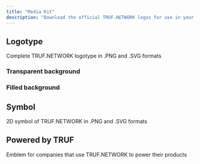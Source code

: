 ```yaml
---
title: "Media Kit"
description: "Download the official TRUF.NETWORK logos for use in your media and promotional materials"
---
```


## Logotype

Complete TRUF.NETWORK logotype in .PNG and .SVG formats

### Transparent background

<CardGroup cols={3}>
<Card
	title="Primary SVG"
	href="https://mintlify.s3.us-west-1.amazonaws.com/trufnetwork/images/logos/truf-logo-blue-nobg.svg"
	img="/images/logos/truf-logo-blue-nobg.svg"
/>

<Card title="White SVG" href="https://mintlify.s3.us-west-1.amazonaws.com/trufnetwork/images/logos/truf-logo-dark-nobg.svg" img="/images/logos/truf-logo-dark-nobg.svg" />

<Card
	title="Black SVG"
	href="https://mintlify.s3.us-west-1.amazonaws.com/trufnetwork/images/logos/truf-logo-light-nobg.svg"
	img="/images/logos/truf-logo-light-nobg.svg"
/>

<Card
	title="Primary PNG"
	href="https://mintlify.s3.us-west-1.amazonaws.com/trufnetwork/images/logos/truf-logo-blue-nobg.png"
	img="/images/logos/truf-logo-blue-nobg.png"
/>

<Card
	title="White PNG"
	href="https://mintlify.s3.us-west-1.amazonaws.com/trufnetwork/images/logos/truf-logo-dark-nobg.png"
	img="/images/logos/truf-logo-dark-nobg.png"
/>

<Card
	title="Black PNG"
	href="https://mintlify.s3.us-west-1.amazonaws.com/trufnetwork/images/logos/truf-logo-light-nobg.png"
	img="/images/logos/truf-logo-light-nobg.png"
/>

</CardGroup>

### Filled background

<CardGroup cols={3}>

<Card
	title="Primary SVG"
	href="https://mintlify.s3.us-west-1.amazonaws.com/trufnetwork/images/logos/truf-logo-blue-bg.svg"
	img="/images/logos/truf-logo-blue-bg.svg"
/>

<Card title="White SVG" href="https://mintlify.s3.us-west-1.amazonaws.com/trufnetwork/images/logos/truf-logo-light-bg.svg" img="/images/logos/truf-logo-light-bg.svg" />

<Card
	title="Black SVG"
	href="https://mintlify.s3.us-west-1.amazonaws.com/trufnetwork/images/logos/truf-logo-dark-bg.svg"
	img="/images/logos/truf-logo-dark-bg.svg"
/>

<Card
	title="Primary PNG"
	href="https://mintlify.s3.us-west-1.amazonaws.com/trufnetwork/images/logos/truf-logo-blue-bg.png"
	img="/images/logos/truf-logo-blue-bg.png"
/>

<Card
	title="White PNG"
	href="https://mintlify.s3.us-west-1.amazonaws.com/trufnetwork/images/logos/truf-logo-light-bg.png"
	img="/images/logos/truf-logo-light-bg.png"
/>

<Card
	title="Black PNG"
	href="https://mintlify.s3.us-west-1.amazonaws.com/trufnetwork/images/logos/truf-logo-dark-bg.png"
	img="/images/logos/truf-logo-dark-bg.png"
/>

</CardGroup>

## Symbol

2D symbol of TRUF.NETWORK in .PNG and .SVG formats

<CardGroup cols={3}>

<Card
	title="Primary SVG"
	href="https://mintlify.s3.us-west-1.amazonaws.com/trufnetwork/images/logos/truf-symbol-blue.svg"
	img="/images/logos/truf-symbol-blue.svg"
/>

<Card
	title="White SVG"
	href="https://mintlify.s3.us-west-1.amazonaws.com/trufnetwork/images/logos/truf-symbol-dark.svg"
	img="/images/logos/truf-symbol-dark.svg"
/>

<Card title="Black SVG" href="https://mintlify.s3.us-west-1.amazonaws.com/trufnetwork/images/logos/truf-symbol-light.svg" img="/images/logos/truf-symbol-light.svg" />

<Card
	title="Primary PNG"
	href="https://mintlify.s3.us-west-1.amazonaws.com/trufnetwork/images/logos/truf-symbol-blue.png"
	img="/images/logos/truf-symbol-blue.png"
/>

<Card
	title="White PNG"
	href="https://mintlify.s3.us-west-1.amazonaws.com/trufnetwork/images/logos/truf-symbol-dark.png"
	img="/images/logos/truf-symbol-dark.png"
/>

<Card
	title="Black PNG"
	href="https://mintlify.s3.us-west-1.amazonaws.com/trufnetwork/images/logos/truf-symbol-light.png"
	img="/images/logos/truf-symbol-light.png"
/>

</CardGroup>

## Powered by TRUF

Emblem for companies that use TRUF.NETWORK to power their products

<CardGroup cols={2}>

<Card 
  title="Black SVG" 
  href="https://mintlify.s3.us-west-1.amazonaws.com/trufnetwork/images/logos/powered-by-truf-light.svg" 
  img="/images/logos/powered-by-truf-light.svg" 
/>

<Card
	title="White SVG"
	href="https://mintlify.s3.us-west-1.amazonaws.com/trufnetwork/images/logos/powered-by-truf-dark.svg"
	img="/images/logos/powered-by-truf-dark.svg"
/>

<Card
	title="Black PNG"
	href="https://mintlify.s3.us-west-1.amazonaws.com/trufnetwork/images/logos/powered-by-truf-light.png"
	img="/images/logos/powered-by-truf-light.png"
/>

<Card
	title="White PNG"
	href="https://mintlify.s3.us-west-1.amazonaws.com/trufnetwork/images/logos/powered-by-truf-dark.png"
	img="/images/logos/powered-by-truf-dark.png"
/>

</CardGroup>
